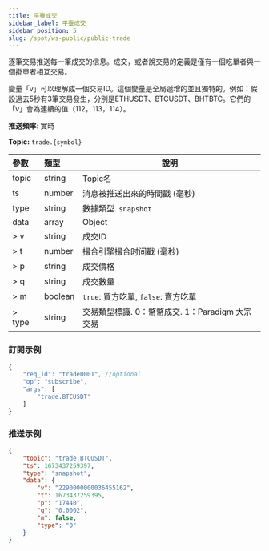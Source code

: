```yaml
---
title: 平臺成交
sidebar_label: 平臺成交
sidebar_position: 5
slug: /spot/ws-public/public-trade
---
```


<p>逐筆交易推送每一筆成交的信息。成交，或者說交易的定義是僅有一個吃單者與一個掛單者相互交易。</p>
<p>變量「v」可以理解成一個交易ID。這個變量是全局遞增的並且獨特的。例如：假設過去5秒有3筆交易發生，分別是ETHUSDT、BTCUSDT、BHTBTC。它們的「v」會為連續的值（112，113，114）。</p>
<p><b>推送頻率</b>: 實時</p>

**Topic:** `trade.{symbol}`

| 參數 | 類型 | 說明|
|:----- |:-----|----- |
|topic |string |Topic名 |
|ts |number |消息被推送出來的時間戳 (毫秒) |
|type |string |數據類型. `snapshot`|
|data |array |Object |
|> v | string | 成交ID |
|> t | number | 撮合引擎撮合时间戳 (毫秒) |
|> p | string | 成交價格 |
|> q | string | 成交數量 |
|> m | boolean | `true`: 買方吃單, `false`: 賣方吃單 |
|> type | string | 交易類型標識. 0：幣幣成交. 1：Paradigm 大宗交易 |

### 訂閱示例

```javascript
{
    "req_id": "trade0001", //optional
    "op": "subscribe",
    "args": [
        "trade.BTCUSDT"
    ]
}
```

### 推送示例

```json
{
    "topic": "trade.BTCUSDT",
    "ts": 1673437259397,
    "type": "snapshot",
    "data": {
        "v": "2290000000036455162",
        "t": 1673437259395,
        "p": "17440",
        "q": "0.0002",
        "m": false,
        "type": "0"
    }
}
```
